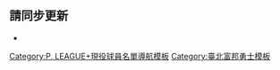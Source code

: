 {{PLG現役球員名單
|team = 臺北富邦勇士
|head_coach = [[許晉哲]]
|asst_coach = [[吳永仁]]（執行）
* [[姜智振]]
* [[魏維]]
* [[林煒晧]]
|players =
* 0 [[賴廷恩]]
* 1 [[林書緯]]
* 2 [[簡偉儒]]
* 3 [[張宗憲]]
* 8 [[周桂羽]]
* 11 {{tsl|en|Perry Jones|佩里·瓊斯|瓊斯}}
* 12 [[林志傑]]
* 13 [[林孟學]]
* 14 [[蔡文誠]]
* 17 [[米克·辛格泰維 (籃球運動員)|辛特力]]
* 21 [[曾祥鈞]]
* 23 [[石博恩]]
* 29 [[張耕淯]]
* 32 [[伊戈爾·扎伊采夫|塞瑟夫]]
* 76 [[曾文鼎]]
}}<noinclude>
{{Roster maintenance|update source=https://pleagueofficial.com/team/1}}

== 請同步更新 ==
*{{tl|臺北富邦勇士球員名單}}

[[Category:P. LEAGUE+現役球員名單導航模板]]
[[Category:臺北富邦勇士模板]]
</noinclude>